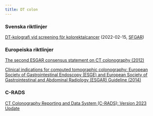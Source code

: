 ```yaml
---
title: DT colon
---
```

### Svenska riktlinjer

[DT-kolografi vid screening för kolorektalcancer](https://slf.se/sfmr/app/uploads/2023/10/2022-02-15_DT-kolografi_vid_ofullst_koloskopi_vid_screening.pdf) (2022-02-15, [SFGAR](https://slf.se/sfmr/sfgar/rekommendationer-och-riktlinjer/kolorektal-cancer/))

### Europeiska riktlinjer
[The second ESGAR consensus statement on CT colonography (2012)](https://doi.org/10.1007/s00330-012-2632-x)

[Clinical indications for computed tomographic colonography: European Society of Gastrointestinal Endoscopy (ESGE) and European Society of Gastrointestinal and Abdominal Radiology (ESGAR) Guideline (2014)](https://doi.org/10.1055/s-0034-1378092)

### C-RADS

[CT Colonography Reporting and Data System (C-RADS): Version 2023 Update](https://doi.org/10.1148/radiol.232007)